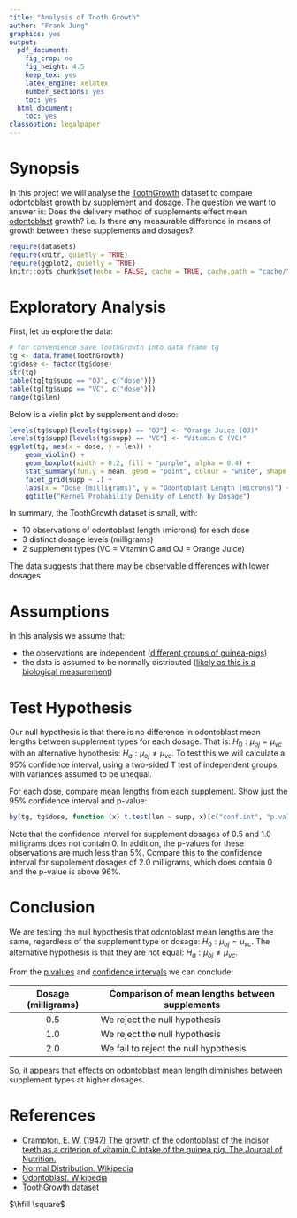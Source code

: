```yaml
---
title: "Analysis of Tooth Growth"
author: "Frank Jung"
graphics: yes
output:
  pdf_document:
    fig_crop: no
    fig_height: 4.5
    keep_tex: yes
    latex_engine: xelatex
    number_sections: yes
    toc: yes
  html_document:
    toc: yes
classoption: legalpaper
---
```


# Synopsis

In this project we will analyse the 
[ToothGrowth](https://stat.ethz.ch/R-manual/R-devel/library/datasets/html/ToothGrowth.html)
dataset to compare odontoblast growth by supplement and dosage. The question we 
want to answer is: Does the delivery method of supplements effect mean 
[odontoblast](https://en.wikipedia.org/wiki/Odontoblast) growth? i.e. Is there 
any measurable difference in means of growth between these supplements and
dosages?
```r
require(datasets)
require(knitr, quietly = TRUE)
require(ggplot2, quietly = TRUE)
knitr::opts_chunk$set(echo = FALSE, cache = TRUE, cache.path = "cache/", fig.path = "figure/", fig.align="center")
```

# Exploratory Analysis

First, let us explore the data:
```r
# for convenience save ToothGrowth into data frame tg
tg <- data.frame(ToothGrowth)
tg$dose <- factor(tg$dose)
str(tg)
table(tg[tg$supp == "OJ", c("dose")])
table(tg[tg$supp == "VC", c("dose")])
range(tg$len)
```

Below is a violin plot by supplement and dose:
```r
levels(tg$supp)[levels(tg$supp) == "OJ"] <- "Orange Juice (OJ)"
levels(tg$supp)[levels(tg$supp) == "VC"] <- "Vitamin C (VC)"
ggplot(tg, aes(x = dose, y = len)) +
    geom_violin() +
    geom_boxplot(width = 0.2, fill = "purple", alpha = 0.4) +
    stat_summary(fun.y = mean, geom = "point", colour = "white", shape = 19, size = 2) +
    facet_grid(supp ~ .) +
    labs(x = "Dose (milligrams)", y = "Odontoblast Length (microns)") +
    ggtitle("Kernel Probability Density of Length by Dosage")
```

In summary, the ToothGrowth dataset is small, with:

* 10 observations of odontoblast length (microns) for each dose
* 3 distinct dosage levels (milligrams)
* 2 supplement types (VC = Vitamin C and OJ = Orange Juice)

The data suggests that there may be observable differences with lower dosages.

# Assumptions

In this analysis we assume that:

* the observations are independent ([different groups of guinea-pigs](http://jn.nutrition.org/content/33/5/491.full.pdf))
* the data is assumed to be normally distributed ([likely as this is a biological measurement](https://en.wikipedia.org/wiki/Normal_distribution#/Approximate_normality))

# Test Hypothesis

Our null hypothesis is that there is no difference in odontoblast mean lengths 
between supplement types for each dosage. That is: $H_0 : \mu_{oj} = \mu_{vc}$ 
with an alternative hypothesis: $H_a : \mu_{oj} \ne \mu_{vc}$. To test this we 
will calculate a 95% confidence interval, using a two-sided T test of
independent groups, with variances assumed to be unequal.

For each dose, compare mean lengths from each supplement. Show just the 95%
confidence interval and p-value:
```r
by(tg, tg$dose, function (x) t.test(len ~ supp, x)[c("conf.int", "p.value")])
```

Note that the confidence interval for supplement dosages of 0.5 and 1.0 
milligrams does not contain 0. In addition, the p-values for these observations 
are much less than 5%. Compare this to the confidence interval for supplement
dosages of 2.0 milligrams, which does contain 0 and the p-value is above 96%.

# Conclusion

We are testing the null hypothesis that odontoblast mean lengths are the same, 
regardless of the supplement type or dosage: $H_0 : \mu_{oj} = \mu_{vc}$. The
alternative hypothesis is that they are not equal: $H_a : \mu_{oj} \ne
\mu_{vc}$.

From the [p values](https://en.wikipedia.org/wiki/P-value) and [confidence
intervals](https://en.wikipedia.org/wiki/Confidence_interval) we can conclude:

| Dosage (milligrams) | Comparison of mean lengths between supplements |
|:-------------------:|------------------------------------------------|
| 0.5                 | We reject the null hypothesis                  |
| 1.0                 | We reject the null hypothesis                  |
| 2.0                 | We fail to reject the null hypothesis          |

So, it appears that effects on odontoblast mean length diminishes between
supplement types at higher dosages.

# References

* [Crampton, E. W. (1947) The growth of the odontoblast of the incisor teeth as a criterion of vitamin C intake of the guinea pig. The Journal of Nutrition.](http://jn.nutrition.org/content/33/5/491.full.pdf)
* [Normal Distribution. Wikipedia](https://en.wikipedia.org/wiki/Normal_distribution)
* [Odontoblast. Wikipedia](https://en.wikipedia.org/wiki/Odontoblast)
* [ToothGrowth dataset](https://stat.ethz.ch/R-manual/R-devel/library/datasets/html/ToothGrowth.html)

$\hfill \square$
